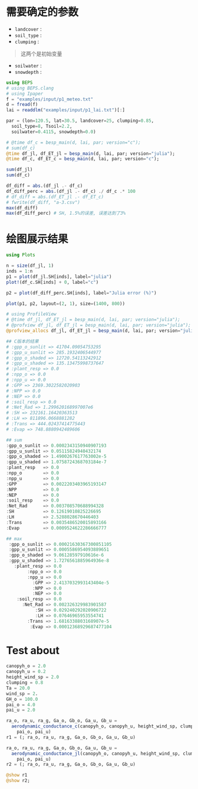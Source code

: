 # 需要确定的参数

- `landcover` : 
- `soil_type` : 
- `clumping`  : 

> 这两个是初始变量

- `soilwater` : 
- `snowdepth` : 

```julia
using BEPS
# using BEPS.clang
# using Ipaper
f = "examples/input/p1_meteo.txt"
d = fread(f)
lai = readdlm("examples/input/p1_lai.txt")[:]

par = (lon=120.5, lat=30.5, landcover=25, clumping=0.85,
  soil_type=8, Tsoil=2.2, 
  soilwater=0.4115, snowdepth=0.0)
```

```julia
# @time df_c = besp_main(d, lai, par; version="c");
# sum(df_c)
@time df_jl, df_ET_jl = besp_main(d, lai, par; version="julia");
@time df_c, df_ET_c = besp_main(d, lai, par; version="c");

sum(df_jl)
sum(df_c)

df_diff = abs.(df_jl .- df_c)
df_diff_perc = abs.(df_jl .- df_c) ./ df_c .* 100
# df_diff = abs.(df_ET_jl .- df_ET_c)
# fwrite(df_diff, "a-3.csv")
max(df_diff)
max(df_diff_perc) # SH, 1.5%的误差, 误差达到了3%
```

# 绘图展示结果
```julia
using Plots

n = size(df_jl, 1)
inds = 1:n
p1 = plot(df_jl.SH[inds], label="julia")
plot!(df_c.SH[inds] + 0, label="c")

p2 = plot(df_diff_perc.SH[inds], label="Julia error (%)")

plot(p1, p2, layout=(2, 1), size=(1400, 800))
```

```julia
# using ProfileView
# @time df_jl, df_ET_jl = besp_main(d, lai, par; version="julia");
# @profview df_jl, df_ET_jl = besp_main(d, lai, par; version="julia");
@profview_allocs df_jl, df_ET_jl = besp_main(d, lai, par; version="julia");
```


```julia
## C版本的结果
# :gpp_o_sunlit => 41704.09054753295
# :gpp_u_sunlit => 285.1932406544977
# :gpp_o_shaded => 12720.54113242912
# :gpp_u_shaded => 135.13475998737647
# :plant_resp => 0.0
# :npp_o => 0.0
# :npp_u => 0.0
# :GPP => 2369.3022582020903
# :NPP => 0.0
# :NEP => 0.0
# :soil_resp => 0.0
# :Net_Rad => 1.299620168997007e6
# :SH => 232161.16420363513
# :LH => 811896.0668881282
# :Trans => 444.02437414775443
# :Evap => 748.8880942489606

## sum
:gpp_o_sunlit => 0.0002343150940907193
:gpp_u_sunlit => 0.05115824940432174
:gpp_o_shaded => 1.4900267617763002e-5
:gpp_u_shaded => 1.0758724368703184e-7
:plant_resp   => 0.0
:npp_o        => 0.0
:npp_u        => 0.0
:GPP          => 0.0022203403965193147
:NPP          => 0.0
:NEP          => 0.0
:soil_resp    => 0.0
:Net_Rad      => 0.003708570688994328
:SH           => 0.12619010825226695
:LH           => 2.5288028670446403
:Trans        => 0.0035486520015893166
:Evap         => 0.0009524622286666777

## max
 :gpp_o_sunlit => 0.00021630367300851105
 :gpp_u_sunlit => 0.0005586954093889651
 :gpp_o_shaded => 9.06128597910616e-6
 :gpp_u_shaded => 1.7276561885964936e-8
   :plant_resp => 0.0
        :npp_o => 0.0
        :npp_u => 0.0
          :GPP => 2.4137032993143404e-5
          :NPP => 0.0
          :NEP => 0.0
    :soil_resp => 0.0
      :Net_Rad => 0.002326329983901587
           :SH => 0.029240292020906722
           :LH => 0.07646965953554741
        :Trans => 1.6816338803168907e-5
         :Evap => 0.00012368929687477104
```


# Test about

```julia
canopyh_o = 2.0
canopyh_u = 0.2
height_wind_sp = 2.0
clumping = 0.8
Ta = 20.0
wind_sp = 2.
GH_o = 100.0
pai_o = 4.0
pai_u = 2.0

ra_o, ra_u, ra_g, Ga_o, Gb_o, Ga_u, Gb_u =
  aerodynamic_conductance_c(canopyh_o, canopyh_u, height_wind_sp, clumping, Ta, wind_sp, GH_o,
    pai_o, pai_u)
r1 = (; ra_o, ra_u, ra_g, Ga_o, Gb_o, Ga_u, Gb_u)

ra_o, ra_u, ra_g, Ga_o, Gb_o, Ga_u, Gb_u =
  aerodynamic_conductance_jl(canopyh_o, canopyh_u, height_wind_sp, clumping, Ta, wind_sp, GH_o,
    pai_o, pai_u)
r2 = (; ra_o, ra_u, ra_g, Ga_o, Gb_o, Ga_u, Gb_u)

@show r1
@show r2;
```
